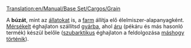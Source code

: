 [[Translation:en/Manual/Base Set/Cargos/Grain]]

{{hu/Rakomány|név=Búza (mérsékelt égövön)
|kép=en/Grain.png
|termeli=[[hu/Manual/Base Set/Industries/Farm|farm]]
|fogadja=mérsékelt éghajlaton: [[hu/Manual/Base Set/Industries/Gyár|gyár]] (lásd: szöveges magyarázat)
}}

A '''búzát''', mint az [[hu/Manual/Base Set/Cargos/Állat|állatokat]] is, a [[hu/Manual/Base Set/Industries/Farm|farm]] állítja elő élelmiszer-alapanyagként. [[hu/Manual/Éghajlatok#Mérsékelt|Mérsékelt]] éghajlaton szállítsd [[hu/Manual/Base Set/Industries/Gyár|gyárba]], ahol [[hu/Manual/Base Set/Cargos/Áru|áru]] (pékáru és más hasonló termék) készül belőle ([[hu/Manual/Éghajlatok#Szubarktikus|szubarktikus]] éghajlaton a feldolgozása [[hu/Manual/Base Set/Cargos/Sarki búza|máshogy történik]]).

{{hu/Navbox Rakomány}}
